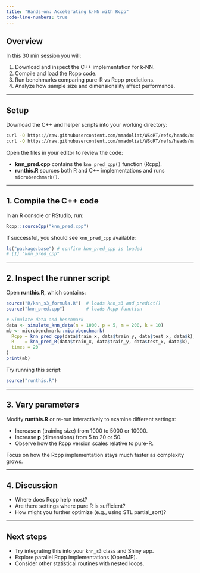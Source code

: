 ```yaml
---
title: "Hands-on: Accelerating k-NN with Rcpp"
code-line-numbers: true
---
```


## Overview

In this 30 min session you will:

1.  Download and inspect the C++ implementation for k‑NN.
2.  Compile and load the Rcpp code.
3.  Run benchmarks comparing pure-R vs Rcpp predictions.
4.  Analyze how sample size and dimensionality affect performance.

------------------------------------------------------------------------

## Setup

Download the C++ and helper scripts into your working directory:

``` .bash
curl -O https://raw.githubusercontent.com/mmadoliat/WSoRT/refs/heads/main/src/knn_pred.cpp
curl -O https://raw.githubusercontent.com/mmadoliat/WSoRT/refs/heads/main/runthis.R
```

Open the files in your editor to review the code:

-   **knn_pred.cpp** contains the `knn_pred_cpp()` function (Rcpp).
-   **runthis.R** sources both R and C++ implementations and runs `microbenchmark()`.

------------------------------------------------------------------------

## 1. Compile the C++ code

In an R console or RStudio, run:

``` .r
Rcpp::sourceCpp("knn_pred.cpp")
```

If successful, you should see `knn_pred_cpp` available:

``` .r
ls("package:base") # confirm knn_pred_cpp is loaded
# [1] "knn_pred_cpp"
```

------------------------------------------------------------------------

## 2. Inspect the runner script

Open **runthis.R**, which contains:

``` .r
source("R/knn_s3_formula.R")  # loads knn_s3 and predict()
source("knn_pred.cpp")        # loads Rcpp function

# Simulate data and benchmark
data <- simulate_knn_data(n = 1000, p = 5, m = 200, k = 10)
mb <- microbenchmark::microbenchmark(
  Rcpp = knn_pred_cpp(data$train_x, data$train_y, data$test_x, data$k),
  R    = knn_pred_R(data$train_x, data$train_y, data$test_x, data$k),
  times = 20
)
print(mb)
```

Try running this script:

``` .r
source("runthis.R")
```

------------------------------------------------------------------------

## 3. Vary parameters

Modify **runthis.R** or re-run interactively to examine different settings:

-   Increase **n** (training size) from 1000 to 5000 or 10000.
-   Increase **p** (dimensions) from 5 to 20 or 50.
-   Observe how the Rcpp version scales relative to pure-R.

Focus on how the Rcpp implementation stays much faster as complexity grows.

------------------------------------------------------------------------

## 4. Discussion

-   Where does Rcpp help most?
-   Are there settings where pure R is sufficient?
-   How might you further optimize (e.g., using STL partial_sort)?

------------------------------------------------------------------------

## Next steps

-   Try integrating this into your `knn_s3` class and Shiny app.
-   Explore parallel Rcpp implementations (OpenMP).
-   Consider other statistical routines with nested loops.
